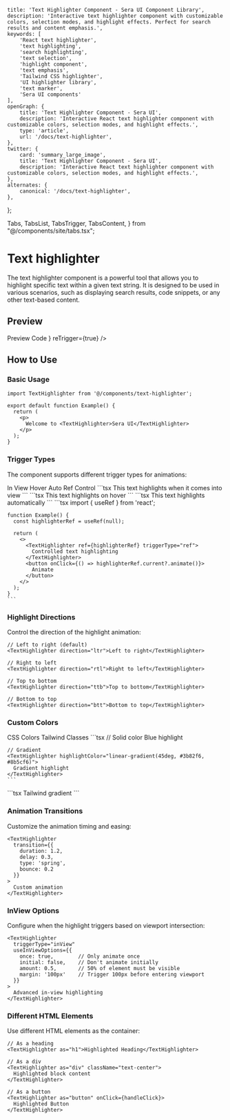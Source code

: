     title: 'Text Highlighter Component - Sera UI Component Library',
    description: 'Interactive text highlighter component with customizable colors, selection modes, and highlight effects. Perfect for search results and content emphasis.',
    keywords: [
        'React text highlighter',
        'text highlighting',
        'search highlighting',
        'text selection',
        'highlight component',
        'text emphasis',
        'Tailwind CSS highlighter',
        'UI highlighter library',
        'text marker',
        'Sera UI components'
    ],
    openGraph: {
        title: 'Text Highlighter Component - Sera UI',
        description: 'Interactive React text highlighter component with customizable colors, selection modes, and highlight effects.',
        type: 'article',
        url: '/docs/text-highlighter',
    },
    twitter: {
        card: 'summary_large_image',
        title: 'Text Highlighter Component - Sera UI',
        description: 'Interactive React text highlighter component with customizable colors, selection modes, and highlight effects.',
    },
    alternates: {
        canonical: '/docs/text-highlighter',
    },
};

  Tabs,
  TabsList,
  TabsTrigger,
  TabsContent,
} from "@/components/site/tabs.tsx";

<AI dir="left"/>

# Text highlighter
The text highlighter component is a powerful tool that allows you to highlight specific text within a given text string. It is designed to be used in various scenarios, such as displaying search results, code snippets, or any other text-based content.

## Preview

<Tabs defaultValue="preview" className="">
  <TabsList>
    <TabsTrigger value="preview">Preview</TabsTrigger>
    <TabsTrigger value="code">Code</TabsTrigger>
  </TabsList>
  <TabsContent value="preview">
    <ComponentRenderer component={<TextHighlighterPage />} reTrigger={true} />
  </TabsContent>
  <TabsContent value="code">
    <CodeBlock filePath="src/app/docs/text-highlighter/text-highlighter.tsx" />
  </TabsContent>
</Tabs>


## How to Use

### Basic Usage

```tsx
import TextHighlighter from '@/components/text-highlighter';

export default function Example() {
  return (
    <p>
      Welcome to <TextHighlighter>Sera UI</TextHighlighter>
    </p>
  );
}
```

### Trigger Types

The component supports different trigger types for animations:

<Tabs defaultValue="inView" className="mt-4">
  <TabsList>
    <TabsTrigger value="inView">In View</TabsTrigger>
    <TabsTrigger value="hover">Hover</TabsTrigger>
    <TabsTrigger value="auto">Auto</TabsTrigger>
    <TabsTrigger value="ref">Ref Control</TabsTrigger>
  </TabsList>
  
  <TabsContent value="inView">
    ```tsx
    <TextHighlighter triggerType="inView">
      This text highlights when it comes into view
    </TextHighlighter>
    ```
  </TabsContent>
  
  <TabsContent value="hover">
    ```tsx
    <TextHighlighter triggerType="hover">
      This text highlights on hover
    </TextHighlighter>
    ```
  </TabsContent>
  
  <TabsContent value="auto">
    ```tsx
    <TextHighlighter triggerType="auto">
      This text highlights automatically
    </TextHighlighter>
    ```
  </TabsContent>
  
  <TabsContent value="ref">
    ```tsx
    import { useRef } from 'react';
    
    function Example() {
      const highlighterRef = useRef(null);
      
      return (
        <>
          <TextHighlighter ref={highlighterRef} triggerType="ref">
            Controlled text highlighting
          </TextHighlighter>
          <button onClick={() => highlighterRef.current?.animate()}>
            Animate
          </button>
        </>
      );
    }
    ```
  </TabsContent>
</Tabs>

### Highlight Directions

Control the direction of the highlight animation:

```tsx
// Left to right (default)
<TextHighlighter direction="ltr">Left to right</TextHighlighter>

// Right to left
<TextHighlighter direction="rtl">Right to left</TextHighlighter>

// Top to bottom
<TextHighlighter direction="ttb">Top to bottom</TextHighlighter>

// Bottom to top
<TextHighlighter direction="btt">Bottom to top</TextHighlighter>
```

### Custom Colors

<Tabs defaultValue="css" className="mt-4">
  <TabsList>
    <TabsTrigger value="css">CSS Colors</TabsTrigger>
    <TabsTrigger value="tailwind">Tailwind Classes</TabsTrigger>
  </TabsList>
  
  <TabsContent value="css">
    ```tsx
    // Solid color
    <TextHighlighter highlightColor="#3b82f6">
      Blue highlight
    </TextHighlighter>
    
    // Gradient
    <TextHighlighter highlightColor="linear-gradient(45deg, #3b82f6, #8b5cf6)">
      Gradient highlight
    </TextHighlighter>
    ```
  </TabsContent>
  
  <TabsContent value="tailwind">
    ```tsx
    <TextHighlighter 
      useTailwindClasses={true}
      highlightColor="bg-gradient-to-r from-blue-500 to-purple-500"
    >
      Tailwind gradient
    </TextHighlighter>
    ```
  </TabsContent>
</Tabs>

### Animation Transitions

Customize the animation timing and easing:

```tsx
<TextHighlighter
  transition={{
    duration: 1.2,
    delay: 0.3,
    type: 'spring',
    bounce: 0.2
  }}
>
  Custom animation
</TextHighlighter>
```

### InView Options

Configure when the highlight triggers based on viewport intersection:

```tsx
<TextHighlighter
  triggerType="inView"
  useInViewOptions={{
    once: true,        // Only animate once
    initial: false,    // Don't animate initially
    amount: 0.5,       // 50% of element must be visible
    margin: '100px'    // Trigger 100px before entering viewport
  }}
>
  Advanced in-view highlighting
</TextHighlighter>
```

### Different HTML Elements

Use different HTML elements as the container:

```tsx
// As a heading
<TextHighlighter as="h1">Highlighted Heading</TextHighlighter>

// As a div
<TextHighlighter as="div" className="text-center">
  Highlighted block content
</TextHighlighter>

// As a button
<TextHighlighter as="button" onClick={handleClick}>
  Highlighted Button
</TextHighlighter>
```
